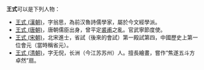 '''王式'''可以是下列人物：
*[[王式_(漢朝)|王式 (漢朝)]]，字翁思，為前汉魯詩儒學家，屬於今文經學派。
*[[王式_(唐朝)|王式 (唐朝)]]，唐朝儒臣出身，曾平定[[裘甫|裘甫]]之亂。官武寧節度使。
*[[王式_(宋朝)|王式 (宋朝)]]，北宋進士，省試（後來的會試）第一殿試第四，中國歷史上第一位會元（當時稱省元）。
*[[王式_(清朝)|王式 (清朝)]]，字无倪，长洲（今江苏苏州）人。擅長繪畫，嘗作“焦遂五斗方卓然”扇。
{{disambig|cat=二字王姓人名消歧义|shi}}